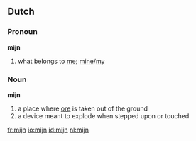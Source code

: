 == Dutch ==
=== Pronoun ===
'''mijn'''
# what belongs to [[me]]; [[mine]]/[[my]]

=== Noun ===
'''mijn''' {{f}}
#a place where [[ore]] is taken out of the ground
#a device meant to explode when stepped upon or touched

[[fr:mijn]]
[[io:mijn]]
[[id:mijn]]
[[nl:mijn]]
